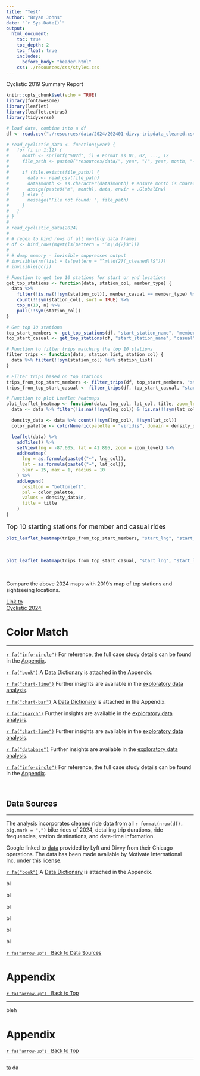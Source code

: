 ```yaml
---
title: "Test"
author: "Bryan Johns"
date: "`r Sys.Date()`"
output:
  html_document:
    toc: true
    toc_depth: 2
    toc_float: true
    includes:
      before_body: "header.html"
    css: ./resources/css/styles.css
---
```


<div class="floating-header">
  Cyclistic 2019 Summary Report
</div>

```r
knitr::opts_chunk$set(echo = TRUE)
library(fontawesome)
library(leaflet)
library(leaflet.extras)
library(tidyverse)

```

```r
# load data, combine into a df
df <- read.csv("./resources/data/2024/202401-divvy-tripdata_cleaned.csv")

# read_cyclistic_data <- function(year) {
#   for (i in 1:12) {
#     month <- sprintf("%02d", i) # Format as 01, 02, ..., 12
#     file_path <- paste0("resources/data/", year, "/", year, month, "-divvy-tripdata_cleaned.csv")
# 
#     if (file.exists(file_path)) {
#       data <- read_csv(file_path)
#       data$month <- as.character(data$month) # ensure month is character
#       assign(paste0("m", month), data, envir = .GlobalEnv)
#     } else {
#       message("File not found: ", file_path)
#     }
#   }
# }
# 
# read_cyclistic_data(2024)
# 
# # regex to bind rows of all monthly data frames
# df <- bind_rows(mget(ls(pattern = "^m\\d{2}$")))
# 
# # dump memory - invisible suppresses output
# invisible(rm(list = ls(pattern = "^m\\d{2}(_cleaned)?$")))
# invisible(gc())
```

```r
# Function to get top 10 stations for start or end locations
get_top_stations <- function(data, station_col, member_type) {
  data %>%
    filter(!is.na(!!sym(station_col)), member_casual == member_type) %>%
    count(!!sym(station_col), sort = TRUE) %>%
    top_n(10, n) %>%
    pull(!!sym(station_col))
}

# Get top 10 stations
top_start_members <- get_top_stations(df, "start_station_name", "member")
top_start_casual <- get_top_stations(df, "start_station_name", "casual")

# Function to filter trips matching the top 10 stations
filter_trips <- function(data, station_list, station_col) {
  data %>% filter(!!sym(station_col) %in% station_list)
}

# Filter trips based on top stations
trips_from_top_start_members <- filter_trips(df, top_start_members, "start_station_name")
trips_from_top_start_casual <- filter_trips(df, top_start_casual, "start_station_name")

# Function to plot Leaflet heatmaps
plot_leaflet_heatmap <- function(data, lng_col, lat_col, title, zoom_level = 13) {
  data <- data %>% filter(!is.na(!!sym(lng_col)) & !is.na(!!sym(lat_col)))

  density_data <- data %>% count(!!sym(lng_col), !!sym(lat_col))
  color_palette <- colorNumeric(palette = "viridis", domain = density_data$n)

  leaflet(data) %>%
    addTiles() %>%
    setView(lng = -87.605, lat = 41.895, zoom = zoom_level) %>%
    addHeatmap(
      lng = as.formula(paste0("~", lng_col)),
      lat = as.formula(paste0("~", lat_col)),
      blur = 15, max = 1, radius = 10
    ) %>%
    addLegend(
      position = "bottomleft",
      pal = color_palette,
      values = density_data$n,
      title = title
    )
}
```

<span style="  font-size: 13pt;">Top 10 starting stations for member and casual rides</span>

<div class="map-container">
```r
plot_leaflet_heatmap(trips_from_top_start_members, "start_lng", "start_lat", "Top Stations<br>(Members)")
```
</div>

\

<div class="map-container">
```r
plot_leaflet_heatmap(trips_from_top_start_casual, "start_lng", "start_lat", "Top Stations<br>(Casuals)")
```
</div>

\

Compare the above 2024 maps with 2019's map of top stations and sightseeing locations.

<link rel="stylesheet" href="https://cdnjs.cloudflare.com/ajax/libs/font-awesome/5.15.4/css/all.min.css">

<i class="fas fa-book"></i>

<div class="button">
  <a href="summary_2024.html">Link to<br>Cyclistic 2024</a>
</div>

# Color Match

---

<p>
  <a href="#scenario" class="fa-icon">`r fa("info-circle")`</a> 
  For reference, the full case study details can be found in the [Appendix](#scenario).
</p>

<p>
  <a href="#data-dictionary" class="fa-icon">`r fa("book")`</a>
  A [Data Dictionary](#data-dictionary) is attached in the Appendix.
</p>

<p>
  <a href="scratch_pad_2019.html" class="fa-icon">`r fa("chart-line")`</a>
  Further insights are available in the [exploratory data analysis](scratch_pad_2024.html).
</p>



<span class="fa-container">
  <a href="#data-dictionary" class="fa-icon">`r fa("chart-bar")`</a> 
  A [Data Dictionary](#data-dictionary) is attached in the Appendix.
</span>

<span class="fa-container">
  <a href="scratch_pad_2024.html" class="fa-icon">`r fa("search")`</a>
  Further insights are available in the <a href="scratch_pad_2024.html">exploratory data analysis</a>.
</span>

<span class="fa-container">
  <a href="scratch_pad_2024.html" class="fa-icon">`r fa("chart-line")`</a>
  Further insights are available in the <a href="scratch_pad_2024.html">exploratory data analysis</a>.
</span>

<span class="fa-container">
  <a href="scratch_pad_2024.html" class="fa-icon">`r fa("database")`</a>
  Further insights are available in the <a href="scratch_pad_2024.html">exploratory data analysis</a>.
</span>




<span class="fa-container">
  <a href="#scenario" class="fa-icon">`r fa("info-circle")`</a> 
  For reference, the full case study details can be found in the [Appendix](#scenario).
</span>

\

## Data Sources

---

<div class="text-border">

The analysis incorporates cleaned ride data from all `r format(nrow(df), big.mark = ",")` bike rides of 2024, detailing trip durations, ride frequencies, station destinations, and date-time information.

Google linked to [data](https://divvy-tripdata.s3.amazonaws.com/index.html) provided by Lyft and Divvy from their Chicago operations. The data has been made available by Motivate International Inc. under this [license](https://divvybikes.com/data-license-agreement).

</div>

<span class="fa-container">
  <a href="#data-dictionary" class="fa-icon">`r fa("book")`</a> 
  A [Data Dictionary](#data-dictionary) is attached in the Appendix.
</span>





bl

bl

bl

bl

bl

bl

<span style="font-size: 10pt;">[`r fa("arrow-up")` &nbsp; Back to Data Sources](#data-sources)</span>


# Appendix
<span style="font-size: 10pt;">[`r fa("arrow-up")` &nbsp; Back to Top](#)</span>

---

bleh


# Appendix
<span style="font-size: 10pt;">[`r fa("arrow-up")` &nbsp; Back to Top](#)</span>

---

ta da
